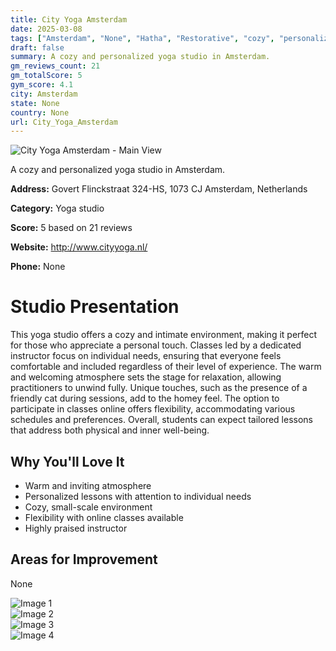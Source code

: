 ```yaml
---
title: City Yoga Amsterdam
date: 2025-03-08
tags: ["Amsterdam", "None", "Hatha", "Restorative", "cozy", "personalized", "Amsterdam"]  
draft: false
summary: A cozy and personalized yoga studio in Amsterdam.
gm_reviews_count: 21
gm_totalScore: 5
gym_score: 4.1
city: Amsterdam
state: None
country: None
url: City_Yoga_Amsterdam
---
```


<div className="aspect-[16/9] relative my-8">
  <img 
    src="https://lh5.googleusercontent.com/p/AF1QipNd9Ns1_brGyMV-zYM_Xh48BCtPZF9uFA8EzlF5=w1920-h1080-k-no"
    alt="City Yoga Amsterdam - Main View"
    className="object-cover absolute inset-0 w-full h-full rounded-lg"
  />
</div>

A cozy and personalized yoga studio in Amsterdam.

**Address:** Govert Flinckstraat 324-HS, 1073 CJ Amsterdam, Netherlands

**Category:** Yoga studio

**Score:** 5 based on 21 reviews

**Website:** http://www.cityyoga.nl/

**Phone:** None

# Studio Presentation

This yoga studio offers a cozy and intimate environment, making it perfect for those who appreciate a personal touch. Classes led by a dedicated instructor focus on individual needs, ensuring that everyone feels comfortable and included regardless of their level of experience. The warm and welcoming atmosphere sets the stage for relaxation, allowing practitioners to unwind fully. Unique touches, such as the presence of a friendly cat during sessions, add to the homey feel. The option to participate in classes online offers flexibility, accommodating various schedules and preferences. Overall, students can expect tailored lessons that address both physical and inner well-being.



## Why You'll Love It

- Warm and inviting atmosphere
- Personalized lessons with attention to individual needs
- Cozy, small-scale environment
- Flexibility with online classes available
- Highly praised instructor

## Areas for Improvement

None

<div className="grid grid-cols-1 xl:grid-cols-2 gap-4 my-8">
<div className="aspect-[4/3] relative"><img src="https://lh5.googleusercontent.com/p/AF1QipNf-EgBhwWvRsZSjmulnI6qn21zPpGuyS-WAkPT=w1920-h1080-k-no" alt="Image 1" className="object-cover absolute inset-0 w-full h-full rounded-lg" /></div>
<div className="aspect-[4/3] relative"><img src="https://lh5.googleusercontent.com/p/AF1QipNWQSIgxyDXsBddRvXmnjvQne4NtJbXl3ANKcPc=w1920-h1080-k-no" alt="Image 2" className="object-cover absolute inset-0 w-full h-full rounded-lg" /></div>
<div className="aspect-[4/3] relative"><img src="https://lh5.googleusercontent.com/p/AF1QipMZaaNnhI3PBPrNkxxyay4k3ss1p-wt2at5YuDs=w1920-h1080-k-no" alt="Image 3" className="object-cover absolute inset-0 w-full h-full rounded-lg" /></div>
<div className="aspect-[4/3] relative"><img src="https://lh5.googleusercontent.com/p/AF1QipMHeUZg8k791sfAIDJnq2k1bBoqUAccKh045qyO=w1920-h1080-k-no" alt="Image 4" className="object-cover absolute inset-0 w-full h-full rounded-lg" /></div>
</div>